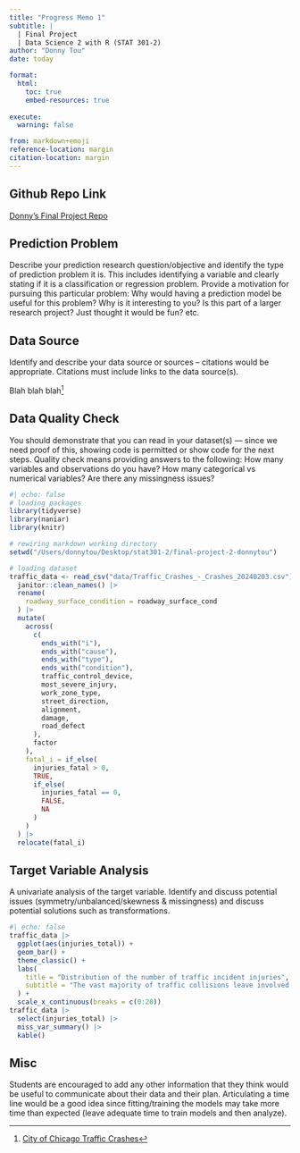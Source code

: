 ```yaml
---
title: "Progress Memo 1"
subtitle: |
  | Final Project 
  | Data Science 2 with R (STAT 301-2)
author: "Donny Tou"
date: today

format:
  html:
    toc: true
    embed-resources: true
    
execute:
  warning: false

from: markdown+emoji 
reference-location: margin
citation-location: margin
---
```


::: {.callout-tip icon=false}

## Github Repo Link

[Donny's Final Project Repo](https://github.com/stat301-2-2024-winter/final-project-2-donnytou.git)

:::

## Prediction Problem

Describe your prediction research question/objective and identify the type of prediction problem it is. This includes identifying a variable and clearly stating if it is a classification or regression problem. Provide a motivation for pursuing this particular problem: Why would having a prediction model be useful for this problem? Why is it interesting to you? Is this part of a larger research project? Just thought it would be fun? etc.

## Data Source

Identify and describe your data source or sources -- citations would be appropriate. Citations must include links to the data source(s).

Blah blah blah^[[City of Chicago Traffic Crashes](https://data.cityofchicago.org/Transportation/Traffic-Crashes-Crashes/85ca-t3if/about_data)]

## Data Quality Check

You should demonstrate that you can read in your dataset(s) --- since we need proof of this, showing code is permitted or show code for the next steps. Quality check means providing answers to the following: How many variables and observations do you have? How many categorical vs numerical variables? Are there any missingness issues?
```r
#| echo: false
# loading packages
library(tidyverse) 
library(naniar)
library(knitr)
```

```r
# rewiring markdown working directory
setwd("/Users/donnytou/Desktop/stat301-2/final-project-2-donnytou")

# loading dataset
traffic_data <- read_csv("data/Traffic_Crashes_-_Crashes_20240203.csv") |>
  janitor::clean_names() |>
  rename(
    roadway_surface_condition = roadway_surface_cond
  ) |>
  mutate(
    across(
      c(
        ends_with("i"),
        ends_with("cause"),
        ends_with("type"),
        ends_with("condition"),
        traffic_control_device,
        most_severe_injury,
        work_zone_type,
        street_direction,
        alignment,
        damage,
        road_defect
      ),
      factor
    ),
    fatal_i = if_else(
      injuries_fatal > 0,
      TRUE,
      if_else(
        injuries_fatal == 0,
        FALSE,
        NA
      )
    )
  ) |>
  relocate(fatal_i)
```


## Target Variable Analysis

A univariate analysis of the target variable. Identify and discuss potential issues (symmetry/unbalanced/skewness & missingness) and discuss potential solutions such as transformations.

```r
#| echo: false
traffic_data |>
  ggplot(aes(injuries_total)) +
  geom_bar() +
  theme_classic() +
  labs(
    title = "Distribution of the number of traffic incident injuries",
    subtitle = "The vast majority of traffic collisions leave involved agents unscathed"
  ) +
  scale_x_continuous(breaks = c(0:20))
traffic_data |>
  select(injuries_total) |>
  miss_var_summary() |>
  kable()
```


## Misc

Students are encouraged to add any other information that they think would be useful to communicate about their data and their plan. Articulating a time line would be a good idea since fitting/training the models may take more time than expected (leave adequate time to train models and then analyze). 


